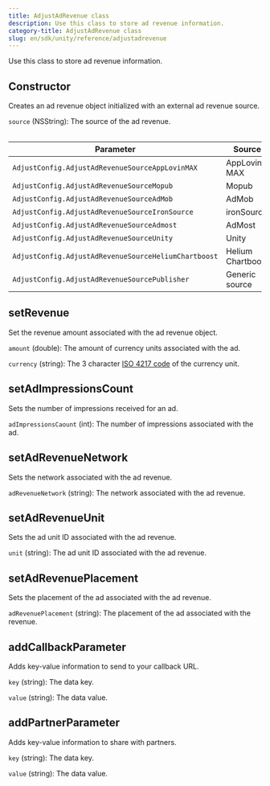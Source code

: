 ```yaml
---
title: AdjustAdRevenue class
description: Use this class to store ad revenue information.
category-title: AdjustAdRevenue class
slug: en/sdk/unity/reference/adjustadrevenue
---
```


Use this class to store ad revenue information.

<Function>

## Constructor

Creates an ad revenue object initialized with an external ad revenue source.

<slot slot="signature">


<ConstructorSig />

</slot>

<slot slot="snippet">


<Constructor />

</slot>

<slot slot="parameters">

`source` (NSString): The source of the ad revenue.

<Table>

| Parameter                                            | Source            |
| ---------------------------------------------------- | ----------------- |
| `AdjustConfig.AdjustAdRevenueSourceAppLovinMAX`      | AppLovin MAX      |
| `AdjustConfig.AdjustAdRevenueSourceMopub`            | Mopub             |
| `AdjustConfig.AdjustAdRevenueSourceAdMob`            | AdMob             |
| `AdjustConfig.AdjustAdRevenueSourceIronSource`       | ironSource        |
| `AdjustConfig.AdjustAdRevenueSourceAdmost`           | AdMost            |
| `AdjustConfig.AdjustAdRevenueSourceUnity`            | Unity             |
| `AdjustConfig.AdjustAdRevenueSourceHeliumChartboost` | Helium Chartboost |
| `AdjustConfig.AdjustAdRevenueSourcePublisher`        | Generic source    |

</Table>

</slot>

</Function>

<Function>

## setRevenue

Set the revenue amount associated with the ad revenue object.

<slot slot="signature">


<SetRevenueSig />

</slot>

<slot slot="snippet">


<SetRevenue />

</slot>

<slot slot="parameters">

`amount` (double): The amount of currency units associated with the ad.

`currency` (string): The 3 character [ISO 4217 code](https://www.iban.com/currency-codes) of the currency unit.

</slot>

</Function>

<Function>

## setAdImpressionsCount

Sets the number of impressions received for an ad.

<slot slot="signature">


<SetAdImpressionsCountSig />

</slot>

<slot slot="snippet">


<SetAdImpressionsCount />

</slot>

<slot slot="parameters">

`adImpressionsCaount` (int): The number of impressions associated with the ad.

</slot>

</Function>

<Function>

## setAdRevenueNetwork

Sets the network associated with the ad revenue.

<slot slot="signature">


<SetAdRevenueNetworkSig />

</slot>

<slot slot="snippet">


<SetAdRevenueNetwork />

</slot>

<slot slot="parameters">

`adRevenueNetwork` (string): The network associated with the ad revenue.

</slot>

</Function>

<Function>

## setAdRevenueUnit

Sets the ad unit ID associated with the ad revenue.

<slot slot="signature">


<SetAdRevenueUnitSig />

</slot>

<slot slot="snippet">


<SetAdRevenueUnit />

</slot>

<slot slot="parameters">

`unit` (string): The ad unit ID associated with the ad revenue.

</slot>

</Function>

<Function>

## setAdRevenuePlacement

Sets the placement of the ad associated with the ad revenue.

<slot slot="signature">


<SetAdRevenuePlacementSig />

</slot>

<slot slot="snippet">


<SetAdRevenuePlacement />

</slot>

<slot slot="parameters">

`adRevenuePlacement` (string): The placement of the ad associated with the revenue.

</slot>

</Function>

<Function>

## addCallbackParameter

Adds key-value information to send to your callback URL.

<slot slot="signature">


<AddCallbackParameterSig />

</slot>

<slot slot="snippet">


<AddCallbackParameter />

</slot>

<slot slot="parameters">

`key` (string): The data key.

`value` (string): The data value.

</slot>

</Function>

<Function>

## addPartnerParameter

Adds key-value information to share with partners.

<slot slot="signature">


<AddPartnerParameterSig />

</slot>

<slot slot="snippet">


<AddPartnerParameter />

</slot>

<slot slot="parameters">

`key` (string): The data key.

`value` (string): The data value.

</slot>

</Function>
